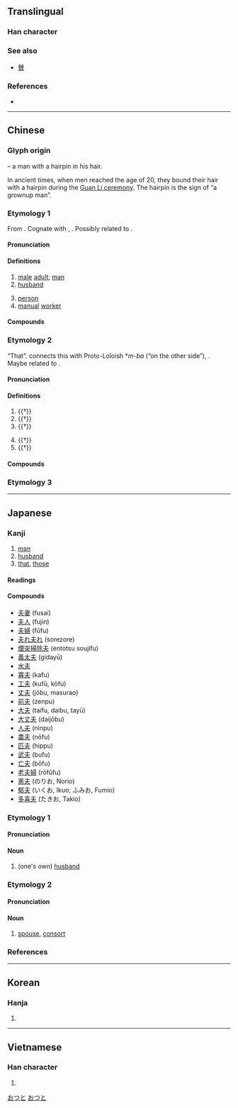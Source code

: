 {{also|禾|末|天|未|夭|兂|伕}}
{{character info/new}}
==Translingual==

===Han character===
{{Han char|rn=37|rad=大|as=01|sn=4|four=50030|canj=QO|ids=⿻二人,⿻一大}}

===See also===
* {{l|mul|替}} [[賛]] {{qualifier|top simplified from 竝 and 兟}}

===References===
* {{Han ref|kx=0248.110|dkj=05835|dj=0507.010|hdz=10521.010|uh=592B|ud=22827|bh=A4D2|bd=42194}}

----

==Chinese==
{{zh-forms}}

===Glyph origin===
{{Han etym}}
{{Han compound|大|一|ls=ic|t1=man|t2=hairpin}} – a man with a hairpin in his hair.

In ancient times, when men reached the age of 20, they bound their hair with a hairpin during the [[w:Guan Li|Guan Li ceremony]]. The hairpin is the sign of “a grownup man”.

===Etymology 1===
From {{inh|zh|sit-pro|*p/ba||male, father, third-person pronoun}}. Cognate with {{cog|bo|པ||''masculine noun suffix''}}, {{cog|my|ဖ||''masculine noun suffix''}}. Possibly related to {{och-l|父|father}}.

====Pronunciation====
{{zh-pron
|m=fū
|m-s=
|c=fu1
|c-t=
|g=
|h=pfs=fû
|j=
|mb=hú
|md=hŭ
|mn=hu/qz,xm,zz:po͘
|mn-t=hu1/pou1
|mn-t_note=hu1 - literary; pou1 - vernacular
|w=1fu
|x=
|mc=2
|oc=1,1
|cat=n
}}

====Definitions====
{{zh-hanzi}}

# [[male]] [[adult]]; [[man]]
# [[husband]]
#: {{zh-x|丈夫|husband}}
#: {{zh-x|夫婦|married couple}}
# [[person]]
# [[manual]] [[worker]]
#: {{zh-x|農夫|peasant}}
#: {{zh-x|漁夫|fisherman}}

====Compounds====
{{zh-der|夫人:madam|大夫:doctor|丈夫:husband|夫婦:married couple|功夫:kung-fu|農夫:peasant|漁夫:fisherman|娼夫|士大夫畫|怨女曠夫|夫妻店|役夫|妹夫|五大夫|夫男|息夫人|卿大夫|夫子|太夫子|兒夫|下大夫|姐夫|克利夫蘭|夫子自道|夯鐵之夫|介夫|夫妻關係|匹夫匹婦|夫主|嗇夫|匹夫之勇|夫人裙帶|夫貴妻榮|勇夫|夫婿|凡夫俗子|孔夫子|中散大夫|凡夫|力敵萬夫|寡夫|千夫所指|丈夫女|家庭主夫|功夫片|屠夫|憂愁夫人|愚夫愚婦|愚夫|夜夫|夫倡婦隨|夫妻反目|情夫|三閭大夫|夫婦和|匹夫有責|伙夫|五羖大夫|僕夫|南斯拉夫|御夫座|御史大夫|大丈夫|廚夫|夫妻相|後夫|征夫|夫役|夫唱婦隨|大夫松|庸夫|宰夫|傖夫俗人|夫黨|一勇之夫|夫娘|地下夫人|夫榮妻顯|丈夫子|伊凡諾夫|奸夫|壓寨夫人|工夫|夫榮妻貴|單夫隻婦|夫妻|床上功夫|小丈夫|夫婦好合|夯夫|夫馬|匹夫懷璧|家庭煮夫|不丈夫|冰島漁夫|太夫人|子大夫|婦奪夫權|婢作夫人|姨夫|姦夫淫婦|姦夫|姊夫|夫婦合璧|女中丈夫|女丈夫|坐產招夫|夫頭|夫死從子|夫權|夫家|夫婦齊眉|夫妻兩口|夫兄弟|夫人縣君|夫人城|太中大夫|堯夫助麥|夫君|嫂夫人|凡夫肉眼|不杖期夫|壯夫|士夫|士大夫|千夫長|奉政大夫|妻以夫貴|一夫|婢學夫人|勇夫悍卒|孱夫|哲夫|怯夫|前夫|尹霍夫池|千夫|匹夫|尊夫人|剋夫|共事一夫|小夫人|兒女夫妻|先夫|偉丈夫|患難夫妻|光祿大夫|二夫人|沒的功夫|擔夫|眇小丈夫|槓夫|村夫|挑夫|百夫良|沒得工夫|民夫|未婚夫|押寨夫人|斯拉夫族|樵夫|拉夫|指腳夫妻|灌夫罵坐|打脊匹夫|故夫|潛夫論|村夫子|相女配夫|萬夫莫敵|村夫野老|扛夫|拙夫|村夫俗子|盭夫|空中夫妻|穡夫|萬夫莫當|萬夫|水火夫|更夫|清道夫|有夫之婦|白費功夫|田夫牧子|病夫|烈丈夫|抗戰夫人|田夫野老|百夫長|玉夫座|獨夫民賊|獨夫|萬夫不當|狂夫|火夫|瀧夫|相夫教子|摩耶夫人|水夫|海夫人|殺狗勸夫|民賊獨夫|牧夫座|柴米夫妻|拔圍出夫|杖期夫|望夫石|有工夫|曠夫怨女|曠夫|武夫|湘夫人|挑妻窩夫|懦夫|貝奧武夫|費功夫|輓夫|閒工夫|義夫節婦|老匹夫|蒙古大夫|第一夫人|箱底功夫|褐夫|轎夫|而夫|起夫|表沃夫|販夫走卒|羅敷有夫|窺御激夫|逐臭之夫|老夫妻|諫議大夫|貪夫痴客|車腳夫|高爾夫球|糞夫|關夫子|鄙夫|迂夫子|站夫|齋夫|耕夫|西山餓夫|露水夫妻|貪夫徇財|鰥夫|花燭夫妻|高爾夫|騾夫|老夫子|罵坐灌夫|馬爾地夫|老夫老妻|花蕊夫人|頂上功夫|臨水夫人|韋布匹夫|膳夫|謀夫孔多|馬夫|結髮夫妻|長夫|莽灌夫|竹夫人|莽夫|輦夫|鄙夫之見|鄉大夫|精夫|蝴蝶夫人|薄夫|舁夫|縴夫|管夫人|赳赳武夫|賤丈夫|貼夫|貞夫烈婦|莽大夫|老夫|船夫|腳夫|夫子河}}

===Etymology 2===
“That”. {{zh-ref|Schuessler (2007)}} connects this with Proto-Loloish *''m-ba'' (“on the other side”), {{cog|bo|ཕ||beyond, farther on, onward}}. Maybe related to {{och-l|彼|that}}.

====Pronunciation====
{{zh-pron
|m=fú
|c=fu4
|md=hù
|mn-t=hu1/hu7
|w=3vu
|mc=1
|oc=2+3,2
|cat=pron,part
}}

====Definitions====
{{zh-hanzi}}

# {{†}} {{n-g|A generic personal pronoun – [[he]]; [[she]]; [[it]]; [[they]].}}
# {{†}} {{n-g|A generic demonstrative pronoun – [[this]]; [[that]]; [[these]]; [[those]].}}
# {{†}} {{n-g|Sentence-initial particle which introduces a [[topic]].}}
#: {{zh-x|夫{fú} 將{jiàng} 者，國 之 輔 也。|'''The''' general is the country's defense.|ref=Sunzi}}
# {{†}} {{n-g|Sentence-final particle, meaning “Is it not?”.}}
# {{†}} {{n-g|Meaningless particle in the middle of a sentence.}}

====Compounds====
{{zh-der|fold=1|且夫|嗟夫}}

===Etymology 3===
{{zh-see|伕|ss}}

----

==Japanese==

===Kanji===
{{ja-kanji|grade=4|rs=大01}}

# [[man]]
# [[husband]]
# [[that]], [[those]]

====Readings====
{{ja-readings
|goon=ふ, ぶ
|kanon=ふ
|kanyoon=ふう
|kun=おっと-, そ-れ
|nanori=お, と, ゆう, よ
}}

====Compounds====
{{der-top|Compounds}}
* [[夫妻]] (fusai)
* [[夫人]] (fujin)
* [[夫婦]] (fūfu)
* [[夫れ夫れ]] (sorezore)
* [[煙突掃除夫]] (entotsu soujifu)
* [[義太夫]] (gidayū)
* [[水夫]]
* [[寡夫]] (kafu)
* [[工夫]] (kufū, kōfu)
* [[丈夫]] (jōbu, masurao)
* [[前夫]] (zenpu)
* [[大夫]] (taifu, daibu, tayū)
* [[大丈夫]] (daijōbu)
* [[人夫]] (ninpu)
* [[農夫]] (nōfu)
* [[匹夫]] (hippu)
* [[武夫]] (bufu)
* [[亡夫]] (bōfu)
* [[老夫婦]] (rōfūfu)
* [[憲夫]] (のりお, Norio)
* [[郁夫]] (いくお, Ikuo; ふみお, Fumio)
* [[多喜夫]] (たきお, Takio)
{{der-bottom}}

===Etymology 1===
{{ja-kanjitab|おっと|yomi=k}}

====Pronunciation====
{{ja-pron|yomi=k|おっと|acc=0|acc_ref=SMK2,NHK,DJR}}

====Noun====
{{ja-noun|おっと|hhira=をつと}}

# {{lb|ja|humble|sort=おっと}} (one's own) [[husband]]

===Etymology 2===
{{ja-kanjitab|yomi=k|つま}}

====Pronunciation====
{{ja-pron|yomi=k|つま|acc=1|acc_ref=DJR}}

====Noun====
{{ja-noun|つま}}

# [[spouse]], [[consort]]

===References===
<references/>

[[Category:Japanese basic words|おつと]]
[[Category:ja:Family|おつと]]

----

==Korean==

===Hanja===
{{ko-hanja|hangeul=부}}

# {{defn|lang=ko|sort=大01}}

----

==Vietnamese==

===Han character===
{{vi-hantu|[[phu]]|rs=大01}}

# {{defn|lang=vi|sort=大01}}